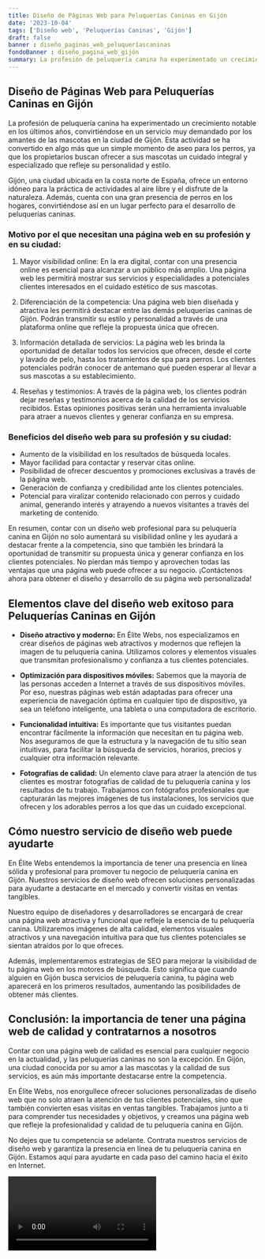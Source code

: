 ```yaml
---
title: Diseño de Páginas Web para Peluquerías Caninas en Gijón
date: '2023-10-04'
tags: ['Diseño web', 'Peluquerías Caninas', 'Gijón']
draft: false
banner : diseño_paginas_web_peluqueríascaninas
fondoBanner : diseño_pagina_web_gijón
summary: La profesión de peluquería canina ha experimentado un crecimiento notable en los últimos años, convirtiéndose en un servicio muy demandado por los amantes de las mascotas en la ciudad de Gijón. Esta actividad se ha convertido en algo más que un simple momento de aseo para los perros, ya que los propietarios buscan ofrecer a sus mascotas un cuidado integral y especializado que refleje su personalidad y estilo.
---
```


## Diseño de Páginas Web para Peluquerías Caninas en Gijón

La profesión de peluquería canina ha experimentado un crecimiento notable en los últimos años, convirtiéndose en un servicio muy demandado por los amantes de las mascotas en la ciudad de Gijón. Esta actividad se ha convertido en algo más que un simple momento de aseo para los perros, ya que los propietarios buscan ofrecer a sus mascotas un cuidado integral y especializado que refleje su personalidad y estilo.

Gijón, una ciudad ubicada en la costa norte de España, ofrece un entorno idóneo para la práctica de actividades al aire libre y el disfrute de la naturaleza. Además, cuenta con una gran presencia de perros en los hogares, convirtiéndose así en un lugar perfecto para el desarrollo de peluquerías caninas. 

### Motivo por el que necesitan una página web en su profesión y en su ciudad:

1. Mayor visibilidad online: En la era digital, contar con una presencia online es esencial para alcanzar a un público más amplio. Una página web les permitirá mostrar sus servicios y especialidades a potenciales clientes interesados en el cuidado estético de sus mascotas.

2. Diferenciación de la competencia: Una página web bien diseñada y atractiva les permitirá destacar entre las demás peluquerías caninas de Gijón. Podrán transmitir su estilo y personalidad a través de una plataforma online que refleje la propuesta única que ofrecen.

3. Información detallada de servicios: La página web les brinda la oportunidad de detallar todos los servicios que ofrecen, desde el corte y lavado de pelo, hasta los tratamientos de spa para perros. Los clientes potenciales podrán conocer de antemano qué pueden esperar al llevar a sus mascotas a su establecimiento.

4. Reseñas y testimonios: A través de la página web, los clientes podrán dejar reseñas y testimonios acerca de la calidad de los servicios recibidos. Estas opiniones positivas serán una herramienta invaluable para atraer a nuevos clientes y generar confianza en su empresa.

### Beneficios del diseño web para su profesión y su ciudad:

- Aumento de la visibilidad en los resultados de búsqueda locales.
- Mayor facilidad para contactar y reservar citas online.
- Posibilidad de ofrecer descuentos y promociones exclusivas a través de la página web.
- Generación de confianza y credibilidad ante los clientes potenciales.
- Potencial para viralizar contenido relacionado con perros y cuidado animal, generando interés y atrayendo a nuevos visitantes a través del marketing de contenido.

En resumen, contar con un diseño web profesional para su peluquería canina en Gijón no solo aumentará su visibilidad online y les ayudará a destacar frente a la competencia, sino que también les brindará la oportunidad de transmitir su propuesta única y generar confianza en los clientes potenciales. No pierdan más tiempo y aprovechen todas las ventajas que una página web puede ofrecer a su negocio. ¡Contáctenos ahora para obtener el diseño y desarrollo de su página web personalizada!

<GifSeo />

<Cta />

## Elementos clave del diseño web exitoso para Peluquerías Caninas en Gijón

- **Diseño atractivo y moderno:** En Élite Webs, nos especializamos en crear diseños de páginas web atractivos y modernos que reflejen la imagen de tu peluquería canina. Utilizamos colores y elementos visuales que transmitan profesionalismo y confianza a tus clientes potenciales.

- **Optimización para dispositivos móviles:** Sabemos que la mayoría de las personas acceden a Internet a través de sus dispositivos móviles. Por eso, nuestras páginas web están adaptadas para ofrecer una experiencia de navegación óptima en cualquier tipo de dispositivo, ya sea un teléfono inteligente, una tableta o una computadora de escritorio.

- **Funcionalidad intuitiva:** Es importante que tus visitantes puedan encontrar fácilmente la información que necesitan en tu página web. Nos aseguramos de que la estructura y la navegación de tu sitio sean intuitivas, para facilitar la búsqueda de servicios, horarios, precios y cualquier otra información relevante.

- **Fotografías de calidad:** Un elemento clave para atraer la atención de tus clientes es mostrar fotografías de calidad de tu peluquería canina y los resultados de tu trabajo. Trabajamos con fotógrafos profesionales que capturarán las mejores imágenes de tus instalaciones, los servicios que ofrecen y los adorables perros a los que das un cuidado excepcional.

## Cómo nuestro servicio de diseño web puede ayudarte

En Élite Webs entendemos la importancia de tener una presencia en línea sólida y profesional para promover tu negocio de peluquería canina en Gijón. Nuestros servicios de diseño web ofrecen soluciones personalizadas para ayudarte a destacarte en el mercado y convertir visitas en ventas tangibles.

Nuestro equipo de diseñadores y desarrolladores se encargará de crear una página web atractiva y funcional que refleje la esencia de tu peluquería canina. Utilizaremos imágenes de alta calidad, elementos visuales atractivos y una navegación intuitiva para que tus clientes potenciales se sientan atraídos por lo que ofreces.

Además, implementaremos estrategias de SEO para mejorar la visibilidad de tu página web en los motores de búsqueda. Esto significa que cuando alguien en Gijón busca servicios de peluquería canina, tu página web aparecerá en los primeros resultados, aumentando las posibilidades de obtener más clientes.

## Conclusión: la importancia de tener una página web de calidad y contratarnos a nosotros

Contar con una página web de calidad es esencial para cualquier negocio en la actualidad, y las peluquerías caninas no son la excepción. En Gijón, una ciudad conocida por su amor a las mascotas y la calidad de sus servicios, es aún más importante destacarse entre la competencia.

En Élite Webs, nos enorgullece ofrecer soluciones personalizadas de diseño web que no solo atraen la atención de tus clientes potenciales, sino que también convierten esas visitas en ventas tangibles. Trabajamos junto a ti para comprender tus necesidades y objetivos, y creamos una página web que refleje la profesionalidad y calidad de tu peluquería canina en Gijón.

No dejes que tu competencia se adelante. Contrata nuestros servicios de diseño web y garantiza la presencia en línea de tu peluquería canina en Gijón. Estamos aquí para ayudarte en cada paso del camino hacia el éxito en Internet.

<Video />

<CtaBot job='Peluquerías Caninas' city='Gijón'/>

<Gmaps query='Gijón+españa+maps' />